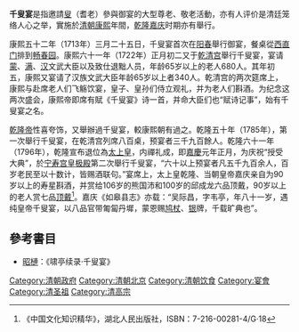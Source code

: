 '''千叟宴'''是指邀請[[:wiktionary:叟|叟]]（耆老）參與御宴的大型尊老、敬老活動，亦有人评价是清廷笼络人心之举，實施於[[清朝|清朝]][[康熙|康熙]]年間，[[乾隆|乾隆]][[嘉庆|嘉庆]]时期亦有舉行。

康熙五十二年（1713年）三月二十五日，千叟宴首次在[[阳春|阳春]]舉行御宴，餐桌從[[西直门|西直门]]排到[[畅春园|畅春园]]。康熙六十一年（1722年）正月初二又于[[乾清宫|乾清宫]]舉行千叟宴，宴请[[蒙古族|蒙]]、[[满族|满]]、[[汉族|汉]]文武大臣以及致仕退黜人员，年龄65岁以上的老人680人。其年初五，康熙又宴请了汉族文武大臣年龄65岁以上者340人。乾清宫的两次筵席上，康熙与赴席老人们飞觞饮宴，皇子、皇孙们侍立观礼，并为老人们斟酒。为纪念这两次盛会，康熙帝即席有賦《千叟宴》诗一首，并命大臣们也“赋诗记事”，始有千叟宴之名。

[[乾隆帝|乾隆帝]]性喜夸饰，又舉辦過千叟宴，較康熙朝有過之。乾隆五十年（1785年），第一次舉行千叟宴，在乾清宫列席八百桌，预宴者三千九百餘人。乾隆六十一年（1796年），乾隆宣布退位為[[太上皇|太上皇]]，内禪礼成，即[[嘉慶|嘉慶]]元年正月，为庆祝“授受大典”，於[[宁寿宫|宁寿宫]][[皇极殿|皇极殿]]第二次舉行千叟宴，“六十以上预宴者凡五千九百余人，百岁老民至以十数计，皆赐酒联句。”宴席上，太上皇乾隆、当朝皇帝嘉庆亲自为90岁以上的寿星斟酒，并赏给106岁的熊国沛和100岁的邱成龙六品顶戴，90岁以上的老人赏七品[[清朝官员服饰|顶戴]]<ref>《中国文化知识精华》，湖北人民出版社，ISBN：7-216-00281-4/G·18</ref>。嘉庆《如皋县志》亦载：“吴际昌，字韦亭，年八十一岁，遇纯皇帝千叟宴，以八品官带匍匐丹墀，蒙恩赐[[鸠杖|鸠杖]]、[[银|银]]牌，千载旷典也”。

==參考書目==
<div class="references-small">
<references></references>
</div>
* [[昭槤|昭槤]]：《啸亭续录·千叟宴》

[[Category:清朝政府|Category:清朝政府]]
[[Category:清朝北京|Category:清朝北京]]
[[Category:清朝饮食|Category:清朝饮食]]
[[Category:宴會|Category:宴會]]
[[Category:清圣祖|Category:清圣祖]]
[[Category:清高宗|Category:清高宗]]